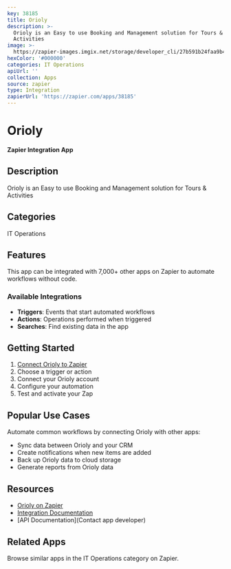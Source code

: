 ```yaml
---
key: 38185
title: Orioly
description: >-
  Orioly is an Easy to use Booking and Management solution for Tours &
  Activities
image: >-
  https://zapier-images.imgix.net/storage/developer_cli/27b591b24faa9b4b06e4616b120d3381.png?auto=format%2Ccompress&ixlib=python-3.0.0&q=50
hexColor: '#000000'
categories: IT Operations
apiUrl: ''
collection: Apps
source: zapier
type: Integration
zapierUrl: 'https://zapier.com/apps/38185'
---
```

# Orioly

**Zapier Integration App**

## Description

Orioly is an Easy to use Booking and Management solution for Tours & Activities

## Categories

IT Operations

## Features

This app can be integrated with 7,000+ other apps on Zapier to automate workflows without code.

### Available Integrations

- **Triggers**: Events that start automated workflows
- **Actions**: Operations performed when triggered
- **Searches**: Find existing data in the app

## Getting Started

1. [Connect Orioly to Zapier](https://zapier.com/apps/38185)
2. Choose a trigger or action
3. Connect your Orioly account
4. Configure your automation
5. Test and activate your Zap

## Popular Use Cases

Automate common workflows by connecting Orioly with other apps:

- Sync data between Orioly and your CRM
- Create notifications when new items are added
- Back up Orioly data to cloud storage
- Generate reports from Orioly data

## Resources

- [Orioly on Zapier](https://zapier.com/apps/38185)
- [Integration Documentation](https://zapier.com/apps/38185/integrations)
- [API Documentation](Contact app developer)

## Related Apps

Browse similar apps in the IT Operations category on Zapier.
